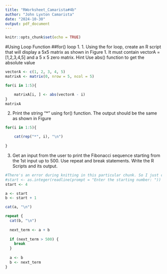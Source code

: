 ```yaml
---
title: "RWorksheet_Camarista#4b"
author: "John Lyxton Camarista"
date: "2024-10-30"
output: pdf_document
---
```


```r
knitr::opts_chunk$set(echo = TRUE)
```

#Using Loop Function
##for() loop
  1. 1. Using the for loop, create an R script that will display a 5x5 matrix as shown in Figure 1. It must contain vectorA = [1,2,3,4,5] and a 5 x 5 zero matrix.
Hint Use abs() function to get the absolute value
```r
vectorA <- c(1, 2, 3, 4, 5)
matrixA <- matrix(0, nrow = 5, ncol = 5)

for(i in 1:5){

    matrixA[i, ] <- abs(vectorA - i)
}
matrixA
```
  2. Print the string "*" using for() function. The output should be the same as shown in Figure
```r
for(i in 1:5){

    cat(rep("*", i), "\n")
  
}
```
  3. Get an input from the user to print the Fibonacci sequence starting from the 1st input up to 500. Use repeat and break statements. Write the R Scripts and its output.
```r
#There's an error during knitting in this particular chunk. So I just commented the prompt script an initialize 4 as the temporary user input.
#start <- as.integer(readline(prompt = "Enter the starting number: "))
start <- 4

a <- start
b <- start + 1

cat(a, "\n")

repeat {
  cat(b, "\n")
  
  next_term <- a + b
  
  if (next_term > 500) {
    break
  }
  
  a <- b
  b <- next_term
}

```


  
  
